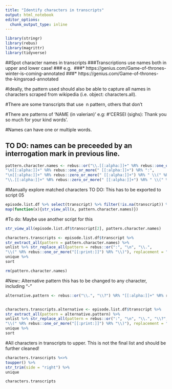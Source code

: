 ```yaml
---
title: "Identify characters in transcripts"
output: html_notebook
editor_options: 
  chunk_output_type: inline
---
```



```r

library(stringr)
library(rebus)
library(magrittr)
library(tidyverse)

```


##Spot character names in transcripts
  ###Transcriptions use names both in upper and lower case! 
  ### e.g. 
  ###* https://genius.com/Game-of-thrones-winter-is-coming-annotated
  ###* https://genius.com/Game-of-thrones-the-kingsroad-annotated

#Ideally, the pattern used should also be able to capture all names in characters scraped from wikipedia (i.e. object: characters.all).

#There are some transcripts that use \ n pattern, others that don't

#There are patterns of 'NAME (in valerian)' e.g:
#'CERSEI (sighs): Thank you so much for your kind words'.

#Names can have one or multiple words.

## TO DO: names can be preceeded by an interrogation mark in previous line. 

```r

pattern.character.names <- rebus::or("\\.[[:alpha:]]+" %R% rebus::one_or_more(" [[:alpha:]]+") %R% ":",
"\n[[:alpha:]]+" %R% rebus::one_or_more(" [[:alpha:]]+") %R% ":",
"\n[[:alpha:]]+" %R% rebus::zero_or_more(" [[:alpha:]]+") %R% " \\(" %R% rebus::one_or_more(rebus::or("[[:alpha:]]","\\s")) %R% "\\):",
"\\.[[:alpha:]]+" %R% rebus::zero_or_more(" [[:alpha:]]+") %R% " \\(" %R% rebus::one_or_more(rebus::or("[[:alpha:]]","\\s")) %R% "\\):")

```

#Manually explore matched characters
TO DO: This has to be exported to script 05
```r

episode.list.df %>% select(transcript) %>% filter(!is.na(transcript)) %>% purrr::transpose() %>%
map(function(x){str_view_all(x, pattern.character.names)})

```

#To do: Maybe use another script for this

```r

str_view_all(episode.list.df$transcript[2], pattern.character.names)

```

```r

characters.transcripts <- episode.list.df$transcript %>%
str_extract_all(pattern = pattern.character.names) %>%
unlist %>% str_replace_all(pattern = rebus::or(":", "\n", "\\.", 
"\\(" %R% rebus::one_or_more("[[:print:]]") %R% "\\)"), replacement = "") %>% 
unique %>% 
sort

rm(pattern.character.names)

```

#New:: Alternative pattern 
this has to be changed to any character, including "-"

```r

alternative.pattern <- rebus::or("\\.", "\\?") %R% "[[:alpha:]]+" %R% rebus::one_or_more(" [[:alpha:]]+") %R% ":"


characters.transcripts.alternative <- episode.list.df$transcript %>%
str_extract_all(pattern = alternative.pattern) %>%
unlist %>% str_replace_all(pattern = rebus::or(":", "\n", "\\.", "\\?", 
"\\(" %R% rebus::one_or_more("[[:print:]]") %R% "\\)"), replacement = "") %>% 
unique %>% 
sort

```

#All characters in transcripts to upper. This is not the final list and should be further cleaned! 

```r

characters.transcripts %<>%
toupper() %>% 
str_trim(side = "right") %>%
unique

characters.transcripts

```
